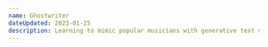 ```yaml
---
name: Ghostwriter
dateUpdated: 2023-01-25
description: Learning to mimic popular musicians with generative text models
---
```


<TextBlock
  text="When a popular artist has someone write songs for them it is referred to as 'ghostwriting'. 
This practice indicates that there is a pattern and style that is consistent enough to be replicated through the work of a single
artist. A friend's joke about Drake's alleged ghostwriting inspired me to try to do the same with language modeling. This repo contains
the code for a few different models that I have trained to mimic the style of popular musicians as well as the code to scrape the lyrics
to generate a dataset for training the models."
/>

<TextBlock text="The source code is available on Github" />

<Link label="Source" href="https://github.com/walln/ghostwriter" />

<TextBlock text="This merely an experiment and a toy, I do not claim any copyright or encourage monetizing works created by these models." />
